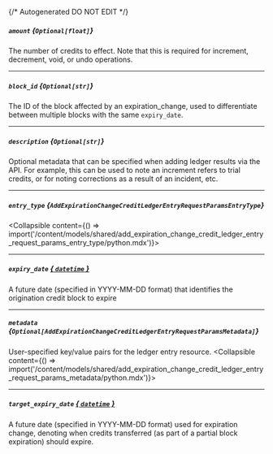 {/* Autogenerated DO NOT EDIT  */}

##### `amount` *{`Optional[float]`}*
The number of credits to effect. Note that this is required for increment, decrement, void, or undo operations.

---
##### `block_id` *{`Optional[str]`}*
The ID of the block affected by an expiration_change, used to differentiate between multiple blocks with the same `expiry_date`.

---
##### `description` *{`Optional[str]`}*
Optional metadata that can be specified when adding ledger results via the API. For example, this can be used to note an increment refers to trial credits, or for noting corrections as a result of an incident, etc.

---
##### `entry_type` *{`AddExpirationChangeCreditLedgerEntryRequestParamsEntryType`}*
<Collapsible content={() => import('/content/models/shared/add_expiration_change_credit_ledger_entry_request_params_entry_type/python.mdx')}>
</Collapsible>

---
##### `expiry_date` [*{ `datetime` }*](https://docs.python.org/3/library/datetime.html#datetime-objects)
A future date (specified in YYYY\-MM\-DD format) that identifies the origination credit block to expire

---
##### `metadata` *{`Optional[AddExpirationChangeCreditLedgerEntryRequestParamsMetadata]`}*
User\-specified key/value pairs for the ledger entry resource.
<Collapsible content={() => import('/content/models/shared/add_expiration_change_credit_ledger_entry_request_params_metadata/python.mdx')}>
</Collapsible>

---
##### `target_expiry_date` [*{ `datetime` }*](https://docs.python.org/3/library/datetime.html#datetime-objects)
A future date (specified in YYYY\-MM\-DD format) used for expiration change, denoting when credits transferred (as part of a partial block expiration) should expire.

